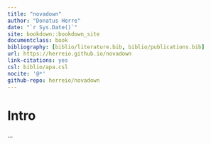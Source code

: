 ```yaml
---
title: "novadown"
author: "Donatus Herre"
date: "`r Sys.Date()`"
site: bookdown::bookdown_site
documentclass: book
bibliography: [biblio/literature.bib, biblio/publications.bib]
url: https://herreio.github.io/novadown
link-citations: yes
csl: biblio/apa.csl
nocite: '@*'
github-repo: herreio/novadown
---
```


# Intro {-}

...

